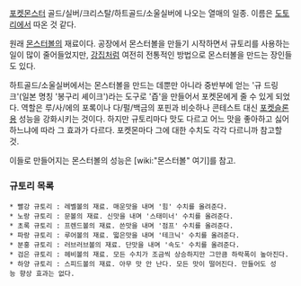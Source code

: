[[포켓몬스터]] 골드/실버/크리스탈/하트골드/소울실버에 나오는 열매의 일종.
이름은 [[도토리]]에서 따온 것 같다.

원래 [[몬스터볼]]의 재료이다. 공장에서 몬스터볼을 만들기 시작하면서 규토리를 사용하는 일이 많이 줄어들었지만, [[강집]]처럼 여전히 전통적인 방법으로 몬스터볼을 만드는 장인들도 있다.

하트골드/소울실버에서는 몬스터볼을 만드는 데뿐만 아니라 중반부에 얻는 '규 드링크'(일본 명칭 '봉구리 셰이크')라는 도구로 '즙'을 만들어서 포켓몬에게 줄 수 있게 되었다. 역할은 루/사/에의 포록이나 다/펄/백금의 포핀과 비슷하나 콘테스트 대신 [[포켓슬론]]용 성능을 강화시키는 것이다. 하지만 규토리마다 맛도 다르고 어느 맛을 좋아하고 싫어하느냐에 따라 그 효과가 다르다. 포켓몬마다 그에 대한 수치도 각각 다르니까 참고할 것.

이들로 만들어지는 몬스터볼의 성능은 [wiki:"몬스터볼" 여기]를 참고.

=== 규토리 목록 ===
 * 빨강 규토리 : 레벨볼의 재료. 매운맛을 내며 '힘' 수치를 올려준다.
 * 노랑 규토리 : 문볼의 재료. 신맛을 내며 '스태미너' 수치를 올려준다.
 * 초록 규토리 : 프렌드볼의 재료. 쓴맛을 내며 '점프' 수치를 올려준다.
 * 파랑 규토리 : 루어볼의 재료. 떫은맛을 내며 '테크닉' 수치를 올려준다.
 * 분홍 규토리 : 러브러브볼의 재료. 단맛을 내며 '속도' 수치를 올려준다.
 * 검은 규토리 : 헤비볼의 재료. 모든 수치가 조금씩 상승하지만 그만큼 하락폭이 높아진다.
 * 하양 규토리 : 스피드볼의 재료. 아무 맛 안 난다. 모든 맛이 떨어진다. 만들어도 성능 향상 효과는 없다.

